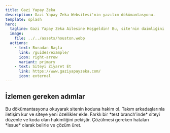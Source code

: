 ```yaml
---
title: Gazi Yapay Zeka
description: Gazi Yapay Zeka Websitesi'nin yazılım dökümantasyonu.
template: splash
hero:
  tagline: Gazi Yapay Zeka Ailesine Hoşgeldin! Bu, site'nin daimliğini sağlayabilmen için sana bir yol göstericidir.
  image:
    file: ../../assets/houston.webp
  actions:
    - text: Buradan Başla
      link: /guides/example/
      icon: right-arrow
      variant: primary
    - text: Siteyi Ziyaret Et
      link: https://www.gaziyapayzeka.com/
      icon: external
---
```



## İzlemen gereken adımlar

<CardGrid stagger>
	<Card title="Kodu tanı" icon="open-book">
		Bu dökümantasyonu okuyarak sitenin koduna hakim ol.
	</Card>
	<Card title="Yeni özellikler ekle" icon="setting">
		Takım arkadaşlarınla iletişim kur ve siteye yeni özellikler ekle.
	</Card>
	<Card title="Kodu pekiştir" icon="pencil">
		Farklı bir *test branch'inde* siteyi düzenle ve koda olan hakimliğini pekiştir.
	</Card>
	<Card title="Problemleri çöz" icon="error">
		Çözülmesi gereken hataları *issue* olarak belirle ve çözüm üret.
	</Card>
</CardGrid>
